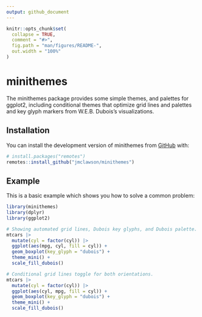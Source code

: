 ```yaml
---
output: github_document
---
```


<!-- README.md is generated from README.Rmd. Please edit that file -->

```r
knitr::opts_chunk$set(
  collapse = TRUE,
  comment = "#>",
  fig.path = "man/figures/README-",
  out.width = "100%"
)
```

# minithemes

The minithemes package provides some simple themes, and palettes for ggplot2, including conditional themes that optimize grid lines and palettes and key glyph markers from W.E.B. Dubois's visualizations.

## Installation

You can install the development version of minithemes from [GitHub](https://github.com/) with:

``` r
# install.packages("remotes")
remotes::install_github("jmclawson/minithemes")
```

## Example

This is a basic example which shows you how to solve a common problem:

```r
library(minithemes)
library(dplyr)
library(ggplot2)

# Showing automated grid lines, Dubois key glyphs, and Dubois palette.
mtcars |>
  mutate(cyl = factor(cyl)) |>
  ggplot(aes(mpg, cyl, fill = cyl)) +
  geom_boxplot(key_glyph = "dubois") +
  theme_mini() +
  scale_fill_dubois()

# Conditional grid lines toggle for both orientations.
mtcars |>
  mutate(cyl = factor(cyl)) |>
  ggplot(aes(cyl, mpg, fill = cyl)) +
  geom_boxplot(key_glyph = "dubois") +
  theme_mini() +
  scale_fill_dubois()
```

